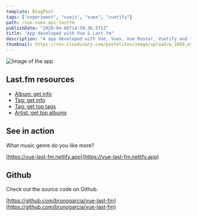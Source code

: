 ```yaml
---
template: BlogPost
tags: ["experiment", "vuejs", "vuex", "vuetify"]
path: /vue-vuex-api-lastfm
publishDate: "2020-04-06T14:59:36.571Z"
title: "App developed with Vue & Last.fm"
description: "A app developed with Vue, Vuex, Vue Router, Vuetify and the API of Last.fm"
thumbnail: https://res.cloudinary.com/pastelitos/image/upload/w_1000,ar_16:9,c_fill,g_auto,e_sharpen/v1607767809/bruno/vue-last-fm_cuxyfd.png
---
```



<Image
	src="https://res.cloudinary.com/pastelitos/image/upload/w_1000,ar_16:9,c_fill,g_auto,e_sharpen/v1607767809/bruno/vue-last-fm_cuxyfd.png"
	alt="Image of the app"
	width={550}
	height={460}
/>

## Last.fm resources

- [Album: get info](https://www.last.fm/api/show/album.getInfo)
- [Tag: get info](https://www.last.fm/api/show/tag.getInfo)
- [Tag: get top tags](https://www.last.fm/api/show/tag.getTopTags)
- [Artist: get top albums](https://www.last.fm/api/show/artist.getTopAlbums)

## See in action

What music genre do you like more?

[https://vue-last-fm.netlify.app](https://vue-last-fm.netlify.app)

## Github

Check out the source code on Github.

[https://github.com/brunogarcia/vue-last-fm](https://github.com/brunogarcia/vue-last-fm)
